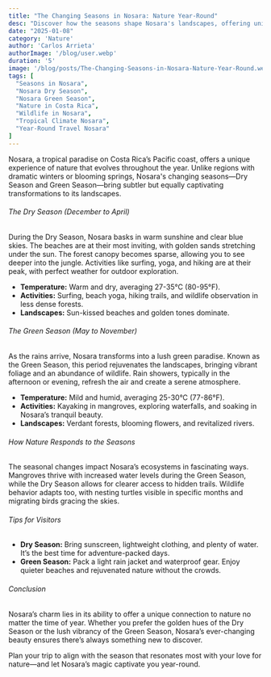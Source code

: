 ```yaml
---
title: "The Changing Seasons in Nosara: Nature Year-Round"
desc: "Discover how the seasons shape Nosara's landscapes, offering unique beauty throughout the year."
date: "2025-01-08"
category: 'Nature'
author: 'Carlos Arrieta'
authorImage: '/blog/user.webp'
duration: '5'
image: '/blog/posts/The-Changing-Seasons-in-Nosara-Nature-Year-Round.webp'
tags: [
  "Seasons in Nosara",
  "Nosara Dry Season",
  "Nosara Green Season",
  "Nature in Costa Rica",
  "Wildlife in Nosara",
  "Tropical Climate Nosara",
  "Year-Round Travel Nosara"
]
---
```


Nosara, a tropical paradise on Costa Rica’s Pacific coast, offers a unique experience of nature that evolves throughout the year. Unlike regions with dramatic winters or blooming springs, Nosara's changing seasons—Dry Season and Green Season—bring subtler but equally captivating transformations to its landscapes. 

###### The Dry Season (December to April)  
During the Dry Season, Nosara basks in warm sunshine and clear blue skies. The beaches are at their most inviting, with golden sands stretching under the sun. The forest canopy becomes sparse, allowing you to see deeper into the jungle. Activities like surfing, yoga, and hiking are at their peak, with perfect weather for outdoor exploration.  

- **Temperature:** Warm and dry, averaging 27-35°C (80-95°F).
- **Activities:** Surfing, beach yoga, hiking trails, and wildlife observation in less dense forests.
- **Landscapes:** Sun-kissed beaches and golden tones dominate.  

###### The Green Season (May to November)  
As the rains arrive, Nosara transforms into a lush green paradise. Known as the Green Season, this period rejuvenates the landscapes, bringing vibrant foliage and an abundance of wildlife. Rain showers, typically in the afternoon or evening, refresh the air and create a serene atmosphere.  

- **Temperature:** Mild and humid, averaging 25-30°C (77-86°F).
- **Activities:** Kayaking in mangroves, exploring waterfalls, and soaking in Nosara’s tranquil beauty. 
- **Landscapes:** Verdant forests, blooming flowers, and revitalized rivers.  

###### How Nature Responds to the Seasons  
The seasonal changes impact Nosara’s ecosystems in fascinating ways. Mangroves thrive with increased water levels during the Green Season, while the Dry Season allows for clearer access to hidden trails. Wildlife behavior adapts too, with nesting turtles visible in specific months and migrating birds gracing the skies. 

###### Tips for Visitors  
- **Dry Season:** Bring sunscreen, lightweight clothing, and plenty of water. It’s the best time for adventure-packed days.  
- **Green Season:** Pack a light rain jacket and waterproof gear. Enjoy quieter beaches and rejuvenated nature without the crowds.  

###### Conclusion  
Nosara’s charm lies in its ability to offer a unique connection to nature no matter the time of year. Whether you prefer the golden hues of the Dry Season or the lush vibrancy of the Green Season, Nosara’s ever-changing beauty ensures there’s always something new to discover.  

Plan your trip to align with the season that resonates most with your love for nature—and let Nosara’s magic captivate you year-round.